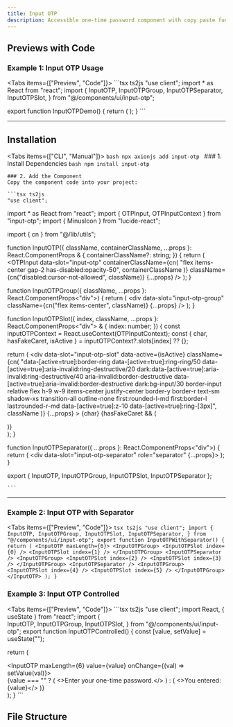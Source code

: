 ```yaml
---
title: Input OTP
description: Accessible one-time password component with copy paste functionality.
---
```



## Previews with Code

### Example 1: Input OTP Usage

<Tabs items={["Preview", "Code"]}>
  <Tab value="Preview" className="m-auto h-48 pb-8 content-center">
    <InputOTPDemo />
   </Tab>
  <Tab value="Code" className="w-auto h-auto">
    ```tsx ts2js
    "use client";
   import * as React from "react";
   import {
     InputOTP,
     InputOTPGroup,
     InputOTPSeparator,
     InputOTPSlot,
   } from "@/components/ui/input-otp";
   
   export function InputOTPDemo() {
     return (
       <InputOTP maxLength={6} >
         <InputOTPGroup>
           <InputOTPSlot index={0} />
           <InputOTPSlot index={1} />
           <InputOTPSlot index={2} />
         </InputOTPGroup>
         <InputOTPSeparator />
         <InputOTPGroup>
           <InputOTPSlot index={3} />
           <InputOTPSlot index={4} />
           <InputOTPSlot index={5} />
         </InputOTPGroup>
       </InputOTP>
     );
   }
    ```
  </Tab>
</Tabs>

---

## Installation

<Tabs items={["CLI", "Manual"]}>
  <Tab value="CLI">
    ```bash
    npx axionjs add input-otp
    ```
  </Tab>
  <Tab value="Manual">
    ### 1. Install Dependencies
    ```bash
    npm install input-otp
    ```

    ### 2. Add the Component
    Copy the component code into your project:
    
    ```tsx ts2js
    "use client";

import * as React from "react";
import { OTPInput, OTPInputContext } from "input-otp";
import { MinusIcon } from "lucide-react";

import { cn } from "@/lib/utils";

function InputOTP({
  className,
  containerClassName,
  ...props
}: React.ComponentProps<typeof OTPInput> & {
  containerClassName?: string;
}) {
  return (
    <OTPInput
      data-slot="input-otp"
      containerClassName={cn(
        "flex items-center gap-2 has-disabled:opacity-50",
        containerClassName
      )}
      className={cn("disabled:cursor-not-allowed", className)}
      {...props}
    />
  );
}

function InputOTPGroup({ className, ...props }: React.ComponentProps<"div">) {
  return (
    <div
      data-slot="input-otp-group"
      className={cn("flex items-center", className)}
      {...props}
    />
  );
}

function InputOTPSlot({
  index,
  className,
  ...props
}: React.ComponentProps<"div"> & {
  index: number;
}) {
  const inputOTPContext = React.useContext(OTPInputContext);
  const { char, hasFakeCaret, isActive } = inputOTPContext?.slots[index] ?? {};

  return (
    <div
      data-slot="input-otp-slot"
      data-active={isActive}
      className={cn(
        "data-[active=true]:border-ring data-[active=true]:ring-ring/50 data-[active=true]:aria-invalid:ring-destructive/20 dark:data-[active=true]:aria-invalid:ring-destructive/40 aria-invalid:border-destructive data-[active=true]:aria-invalid:border-destructive dark:bg-input/30 border-input relative flex h-9 w-9 items-center justify-center border-y border-r text-sm shadow-xs transition-all outline-none first:rounded-l-md first:border-l last:rounded-r-md data-[active=true]:z-10 data-[active=true]:ring-[3px]",
        className
      )}
      {...props}
    >
      {char}
      {hasFakeCaret && (
        <div className="pointer-events-none absolute inset-0 flex items-center justify-center">
          <div className="animate-caret-blink bg-foreground h-4 w-px duration-1000" />
        </div>
      )}
    </div>
  );
}

function InputOTPSeparator({ ...props }: React.ComponentProps<"div">) {
  return (
    <div data-slot="input-otp-separator" role="separator" {...props}>
      <MinusIcon />
    </div>
  );
}

export { InputOTP, InputOTPGroup, InputOTPSlot, InputOTPSeparator };

    ```
  </Tab>
</Tabs>

---

### Example 2: Input OTP with Separator

<Tabs items={["Preview", "Code"]}>
  <Tab value="Preview" className="m-auto h-48 pb-8 content-center">
    <InputOTPWithSeparator />
  </Tab>
  <Tab value="Code" className="w-auto h-auto">
    ```tsx ts2js
"use client";
import {
      InputOTP,
      InputOTPGroup,
      InputOTPSlot,
      InputOTPSeparator,
    } from "@/components/ui/input-otp";
  export function InputOTPWithSeparator() {
    return (
      <InputOTP maxLength={6}>
        <InputOTPGroup>
          <InputOTPSlot index={0} />
          <InputOTPSlot index={1} />
        </InputOTPGroup>
        <InputOTPSeparator />
        <InputOTPGroup>
          <InputOTPSlot index={2} />
          <InputOTPSlot index={3} />
        </InputOTPGroup>
        <InputOTPSeparator />
        <InputOTPGroup>
          <InputOTPSlot index={4} />
          <InputOTPSlot index={5} />
        </InputOTPGroup>
      </InputOTP>
    );
  }
    ```
  </Tab>
</Tabs>

### Example 3: Input OTP Controlled

<Tabs items={["Preview", "Code"]}>
  <Tab value="Preview" className="m-auto h-48 pb-8 content-center">
    <InputOTPControlled />
  </Tab>
  <Tab value="Code" className="w-auto h-auto">
    ```tsx ts2js
    "use client";
import React, { useState } from "react";
import {    
      InputOTP,
      InputOTPGroup,
      InputOTPSlot,
    } from "@/components/ui/input-otp";
    export function InputOTPControlled() {
  const [value, setValue] = useState("");

  return (
    <div className="space-y-2" >
      <InputOTP maxLength={6} value={value} onChange={(val) => setValue(val)}>
        <InputOTPGroup>
          <InputOTPSlot index={0} />
          <InputOTPSlot index={1} />
          <InputOTPSlot index={2} />
          <InputOTPSlot index={3} />
          <InputOTPSlot index={4} />
          <InputOTPSlot index={5} />
        </InputOTPGroup>
      </InputOTP>
      <div className="text-center text-sm">
        {value === "" ? (
          <>Enter your one-time password.</>
        ) : (
          <>You entered: {value}</>
        )}
      </div>
    </div>
  );
}
    ```
  </Tab>
</Tabs>



## File Structure

<Files>
  <Folder name="app" defaultOpen>
    <Folder name="components" defaultOpen>
      <Folder name="ui" defaultOpen>
        <File name="input-otp.tsx" />
      </Folder>
    </Folder>
  </Folder>
</Files>